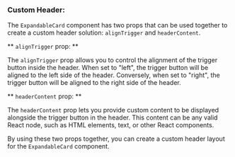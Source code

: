 
<Meta title="Sage/ExpandableCard/Notes" />

### Custom Header:

The `ExpandableCard` component has two props that can be used together to create a custom header solution: `alignTrigger` and `headerContent`.

** `alignTrigger` prop: **

The `alignTrigger` prop allows you to control the alignment of the trigger button inside the header. When set to "left", the trigger button will be aligned to the left side of the header. Conversely, when set to "right", the trigger button will be aligned to the right side of the header.

** `headerContent` prop: **

The `headerContent` prop lets you provide custom content to be displayed alongside the trigger button in the header. This content can be any valid React node, such as HTML elements, text, or other React components.

By using these two props together, you can create a custom header layout for the `ExpandableCard` component.

